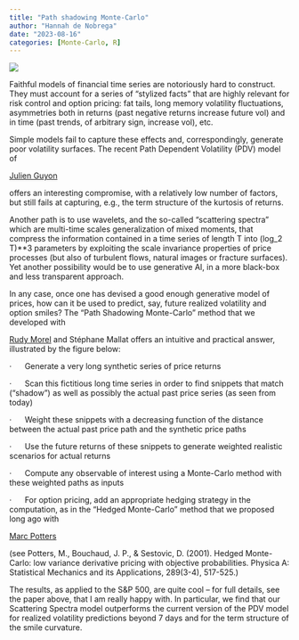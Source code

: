 ```yaml
---
title: "Path shadowing Monte-Carlo"
author: "Hannah de Nobrega"
date: "2023-08-16"
categories: [Monte-Carlo, R] 
---
```

![](../imgs/path_shadowing.png)

Faithful models of financial time series are notoriously hard to construct. They must account for a series of “stylized facts” that are highly relevant for risk control and option pricing: fat tails, long memory volatility fluctuations, asymmetries both in returns (past negative returns increase future vol) and in time (past trends, of arbitrary sign, increase vol), etc.

Simple models fail to capture these effects and, correspondingly, generate poor volatility surfaces. The recent Path Dependent Volatility (PDV) model of

[Julien Guyon](https://www.linkedin.com/in/ACoAAAIGsM0BQEAqEx9sKtG_SXx9ZbzU6lEIxxc)

offers an interesting compromise, with a relatively low number of factors, but still fails at capturing, e.g., the term structure of the kurtosis of returns.

Another path is to use wavelets, and the so-called “scattering spectra” which are multi-time scales generalization of mixed moments, that compress the information contained in a time series of length T into (log_2 T)**3 parameters by exploiting the scale invariance properties of price processes (but also of turbulent flows, natural images or fracture surfaces). Yet another possibility would be to use generative AI, in a more black-box and less transparent approach.

In any case, once one has devised a good enough generative model of prices, how can it be used to predict, say, future realized volatility and option smiles? The “Path Shadowing Monte-Carlo” method that we developed with

[Rudy Morel](https://www.linkedin.com/in/ACoAACYRusAB-Ohvqg_SAQN7NjIPpX4Qq0IkSUc) and Stéphane Mallat offers an intuitive and practical answer, illustrated by the figure below:

 ·      Generate a very long synthetic series of price returns

·      Scan this fictitious long time series in order to find snippets that match (“shadow”) as well as possibly the actual past price series (as seen from today)

·      Weight these snippets with a decreasing function of the distance between the actual past price path and the synthetic price paths

·      Use the future returns of these snippets to generate weighted realistic scenarios for actual returns

·      Compute any observable of interest using a Monte-Carlo method with these weighted paths as inputs

·      For option pricing, add an appropriate hedging strategy in the computation, as in the “Hedged Monte-Carlo” method that we proposed long ago with

[Marc Potters](https://www.linkedin.com/in/ACoAAAL8R0UBlitB8fHYmNLNg9YlDPx-Dl_dQFo)

(see Potters, M., Bouchaud, J. P., & Sestovic, D. (2001). Hedged Monte-Carlo: low variance derivative pricing with objective probabilities. Physica A: Statistical Mechanics and its Applications, 289(3-4), 517-525.)

The results, as applied to the S&P 500, are quite cool – for full details, see the paper above, that I am really happy with. In particular, we find that our Scattering Spectra model outperforms the current version of the PDV model for realized volatility predictions beyond 7 days and for the term structure of the smile curvature.